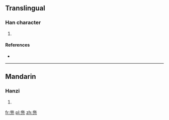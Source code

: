 ==Translingual==

===Han character===
{{Han char|rn=10|rad=儿|as=10|sn=12|four=|canj=中一一山 (LMMU)}}

# {{defn|Han|sort=儿10}}

====References====
* {{Han ref|kx=0125.211|dkj=01393|dj=0266.050|hdz=10274.030|uh=5160|ud=20832}}

----

==Mandarin==

===Hanzi===
{{cmn-hanzi|pin=[[dōu]] ([[dou1]])|wg=tou<sup>1</sup>}}

# {{defn|Mandarin|sort=儿10}}

[[fr:兠]]
[[pl:兠]]
[[zh:兠]]